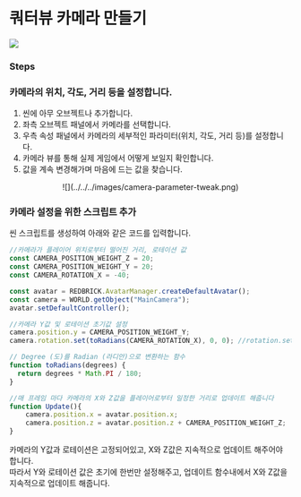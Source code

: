 
# 쿼터뷰 카메라 만들기

![](../../../images/quarter-view.gif)

### Steps

<Steps>

### 카메라의 위치, 각도, 거리 등을 설정합니다.

1. 씬에 아무 오브젝트나 추가합니다.  
2. 좌측 오브젝트 패널에서 카메라를 선택합니다.  
3. 우측 속성 패널에서 카메라의 세부적인 파라미터(위치, 각도, 거리 등)를 설정합니다.  
4. 카메라 뷰를 통해 실제 게임에서 어떻게 보일지 확인합니다.  
5. 값을 계속 변경해가며 마음에 드는 값을 찾습니다.  

<center>![](../../../images/camera-parameter-tweak.png)</center>

### 카메라 설정을 위한 스크립트 추가

씬 스크립트를 생성하여 아래와 같은 코드를 입력합니다.  

```js showLineNumbers copy filename="Camera_Setting"
//카메라가 플레이어 위치로부터 떨어진 거리, 로테이션 값
const CAMERA_POSITION_WEIGHT_Z = 20;
const CAMERA_POSITION_WEIGHT_Y = 20; 
const CAMERA_ROTATION_X = -40;

const avatar = REDBRICK.AvatarManager.createDefaultAvatar();
const camera = WORLD.getObject("MainCamera");
avatar.setDefaultController();

//카메라 Y값 및 로테이션 초기값 설정
camera.position.y = CAMERA_POSITION_WEIGHT_Y;
camera.rotation.set(toRadians(CAMERA_ROTATION_X), 0, 0); //rotation.set() 메소드는 매개변수를 라디안으로 입력 받습니다

// Degree (도)를 Radian (라디안)으로 변환하는 함수
function toRadians(degrees) {
  return degrees * Math.PI / 180;
}

//매 프레임 마다 카메라의 X와 Z값을 플레이어로부터 일정한 거리로 업데이트 해줍니다
function Update(){
    camera.position.x = avatar.position.x;
    camera.position.z = avatar.position.z + CAMERA_POSITION_WEIGHT_Z;
}
```
카메라의 Y값과 로테이션은 고정되어있고, X와 Z값은 지속적으로 업데이트 해주어야 합니다.  
따라서 Y와 로테이션 값은 초기에 한번만 설정해주고, 업데이트 함수내에서 X와 Z값을 지속적으로 업데이트 해줍니다. 
</Steps>